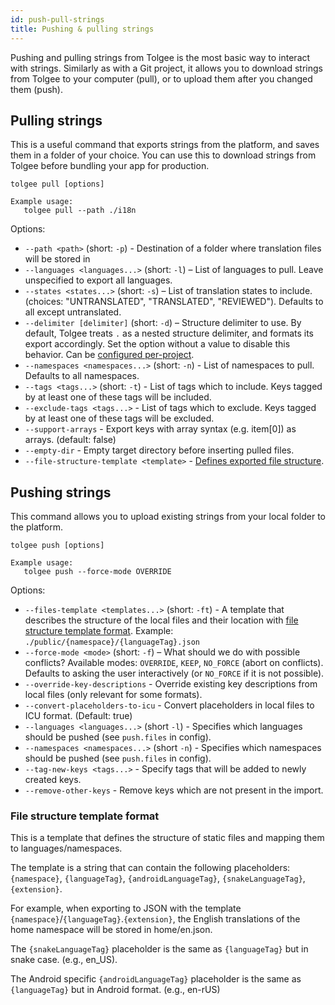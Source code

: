 ```yaml
---
id: push-pull-strings
title: Pushing & pulling strings
---
```


Pushing and pulling strings from Tolgee is the most basic way to interact with strings. Similarly as with a Git project,
it allows you to download strings from Tolgee to your computer (pull), or to upload them after you changed them (push).

## Pulling strings

This is a useful command that exports strings from the platform, and saves them in a folder of your choice. You can
use this to download strings from Tolgee before bundling your app for production.

```
tolgee pull [options]

Example usage:
   tolgee pull --path ./i18n
```

Options:

- `--path <path>` (short: `-p`) - Destination of a folder where translation files will be stored in
- `--languages <languages...>` (short: `-l`) – List of languages to pull. Leave unspecified to export all languages.
- `--states <states...>` (short: `-s`) – List of translation states to include. (choices: "UNTRANSLATED", "TRANSLATED", "REVIEWED"). Defaults to all except untranslated.
- `--delimiter [delimiter]` (short: `-d`) – Structure delimiter to use. By default, Tolgee treats `.` as a nested
  structure delimiter, and formats its export accordingly. Set the option without a value to disable this behavior.
  Can be [configured per-project](./project-configuration.mdx).
- `--namespaces <namespaces...>` (short: `-n`) - List of namespaces to pull. Defaults to all namespaces.
- `--tags <tags...>` (short: `-t`) - List of tags which to include. Keys tagged by at least one of these tags will be included.
- `--exclude-tags <tags...>` - List of tags which to exclude. Keys tagged by at least one of these tags will be excluded.
- `--support-arrays` - Export keys with array syntax (e.g. item[0]) as arrays. (default: false)
- `--empty-dir` - Empty target directory before inserting pulled files.
- `--file-structure-template <template>` - [Defines exported file structure](#file-structure-template-format).

## Pushing strings

This command allows you to upload existing strings from your local folder to the platform.

```
tolgee push [options]

Example usage:
   tolgee push --force-mode OVERRIDE
```

Options:
- `--files-template <templates...>` (short: `-ft`) - A template that describes the structure of the local files and their location with [file structure template format](#file-structure-template-format). Example: `./public/{namespace}/{languageTag}.json`
- `--force-mode <mode>` (short: `-f`) – What should we do with possible conflicts? Available modes: `OVERRIDE`, `KEEP`, `NO_FORCE` (abort on conflicts). Defaults to asking the user interactively (or `NO_FORCE` if it is not possible).
- `--override-key-descriptions` - Override existing key descriptions from local files (only relevant for some formats).
- `--convert-placeholders-to-icu` - Convert placeholders in local files to ICU format. (Default: true)
- `--languages <languages...>` (short `-l`) - Specifies which languages should be pushed (see `push.files` in config).
- `--namespaces <namespaces...>` (short `-n`) - Specifies which namespaces should be pushed (see `push.files` in config).
- `--tag-new-keys <tags...>` - Specify tags that will be added to newly created keys.
- `--remove-other-keys` - Remove keys which are not present in the import.


### File structure template format
This is a template that defines the structure of static files and mapping them to languages/namespaces.

The template is a string that can contain the following placeholders: `{namespace}`, `{languageTag}`, `{androidLanguageTag}`, `{snakeLanguageTag}`, `{extension}`.

For example, when exporting to JSON with the template `{namespace}`/`{languageTag}`.`{extension}`, the English translations of the home namespace will be stored in home/en.json.

The `{snakeLanguageTag}` placeholder is the same as `{languageTag}` but in snake case. (e.g., en_US).

The Android specific `{androidLanguageTag}` placeholder is the same as `{languageTag}` but in Android format. (e.g., en-rUS)
